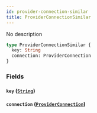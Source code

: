 ```yaml
---
id: provider-connection-similar
title: ProviderConnectionSimilar
---
```


No description

```graphql
type ProviderConnectionSimilar {
  key: String
  connection: ProviderConnection
}
```

### Fields

#### `key` ([`String`](/v1/scalars/string))

#### `connection` ([`ProviderConnection`](/v1/objects/provider-connection))
